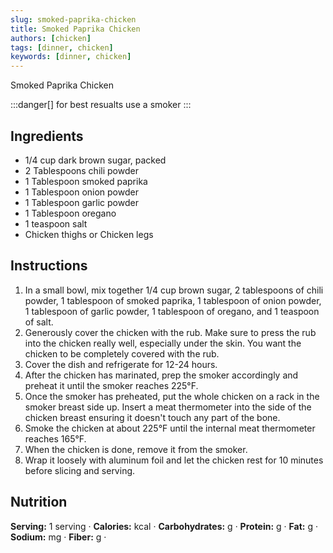 ```yaml
---
slug: smoked-paprika-chicken
title: Smoked Paprika Chicken
authors: [chicken]
tags: [dinner, chicken]
keywords: [dinner, chicken]
---
```


Smoked Paprika Chicken
<!-- <img src="/img/chicken-and-orzo-skillet.jpg" alt="Creamy Chicken And Orzo Skillet Picture" width="800" height="670" /> -->

<!-- truncate -->

:::danger[]
for best resualts use a smoker
:::

## Ingredients
- 1/4 cup dark brown sugar, packed
- 2 Tablespoons chili powder
- 1 Tablespoon smoked paprika
- 1 Tablespoon onion powder
- 1 Tablespoon garlic powder
- 1 Tablespoon oregano
- 1 teaspoon salt
- Chicken thighs or Chicken legs

## Instructions 
1. In a small bowl, mix together 1/4 cup brown sugar, 2 tablespoons of chili powder, 1 tablespoon of smoked paprika, 1 tablespoon of onion powder, 1 tablespoon of garlic powder, 
1 tablespoon of oregano, and 1 teaspoon of salt.
2. Generously cover the chicken with the rub. Make sure to press the rub into the chicken really well, especially under the skin. You want the chicken to be completely covered 
with the rub.
3. Cover the dish and refrigerate for 12-24 hours.
4. After the chicken has marinated, prep the smoker accordingly and preheat it until the smoker reaches 225°F.
5. Once the smoker has preheated, put the whole chicken on a rack in the smoker breast side up. Insert a meat thermometer into the side of the chicken breast ensuring 
it doesn't touch any part of the bone.
6. Smoke the chicken at about 225°F until the internal meat thermometer reaches 165°F.
7. When the chicken is done, remove it from the smoker.
8. Wrap it loosely with aluminum foil and let the chicken rest for 10 minutes before slicing and serving.

## Nutrition
**Serving:** 1 serving · 
**Calories:** kcal · 
**Carbohydrates:** g · 
**Protein:** g · 
**Fat:** g · 
**Sodium:** mg · 
**Fiber:** g · 